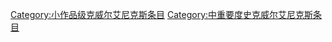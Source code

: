 [[Category:小作品级克威尔艾尼克斯条目|Category:小作品级克威尔艾尼克斯条目]]
[[Category:中重要度史克威尔艾尼克斯条目|Category:中重要度史克威尔艾尼克斯条目]]